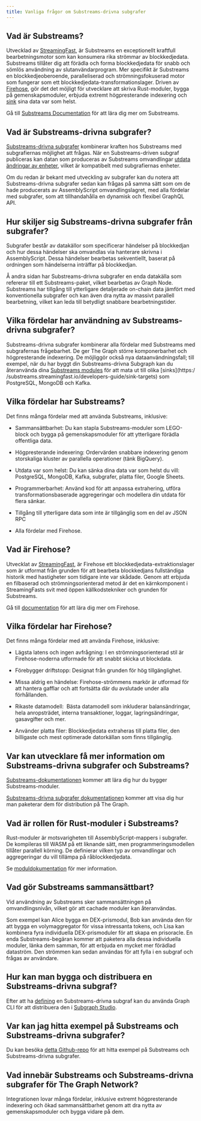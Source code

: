 ```yaml
---
title: Vanliga frågor om Substreams-drivna subgrafer
---
```


## Vad är Substreams?

Utvecklad av [StreamingFast](https://www.streamingfast.io/), är Substreams en exceptionellt kraftfull bearbetningsmotor som kan konsumera rika strömmar av blockkedjedata. Substreams tillåter dig att förädla och forma blockkedjedata för snabb och sömlös användning av slutanvändarprogram. Mer specifikt är Substreams en blockkedjeoberoende, paralleliserad och strömningsfokuserad motor som fungerar som ett blockkedjedata-transformationslager. Driven av [Firehose](https://firehose.streamingfast.io/), gör det det möjligt för utvecklare att skriva Rust-moduler, bygga på gemenskapsmoduler, erbjuda extremt högpresterande indexering och [sink](https://substreams.streamingfast.io/developers-guide/sink-targets) sina data var som helst.

Gå till [Substreams Documentation](/substreams) för att lära dig mer om Substreams.

## Vad är Substreams-drivna subgrafer?

[Substreams-drivna subgrafer](/cookbook/substreams-powered-subgraphs/) kombinerar kraften hos Substreams med subgrafiernas möjlighet att frågas. När en Substreams-driven subgraf publiceras kan datan som produceras av Substreams omvandlingar [utdata ändringar av enheter](https://github.com/streamingfast/substreams-sink-entity-changes/blob/develop/substreams-entity-change/src/tables.rs), vilket är kompatibelt med subgrafiernas enheter.

Om du redan är bekant med utveckling av subgrafer kan du notera att Substreams-drivna subgrafer sedan kan frågas på samma sätt som om de hade producerats av AssemblyScript omvandlingslagret, med alla fördelar med subgrafer, som att tillhandahålla en dynamisk och flexibel GraphQL API.

## Hur skiljer sig Substreams-drivna subgrafer från subgrafer?

Subgrafer består av datakällor som specificerar händelser på blockkedjan och hur dessa händelser ska omvandlas via hanterare skrivna i AssemblyScript. Dessa händelser bearbetas sekventiellt, baserat på ordningen som händelserna inträffar på blockkedjan.

Å andra sidan har Substreams-drivna subgrafer en enda datakälla som refererar till ett Substreams-paket, vilket bearbetas av Graph Node. Substreams har tillgång till ytterligare detaljerade on-chain data jämfört med konventionella subgrafer och kan även dra nytta av massivt parallell bearbetning, vilket kan leda till betydligt snabbare bearbetningstider.

## Vilka fördelar har användning av Substreams-drivna subgrafer?

Substreams-drivna subgrafer kombinerar alla fördelar med Substreams med subgrafernas frågebarhet. De ger The Graph större komponerbarhet och högpresterande indexering. De möjliggör också nya dataanvändningsfall; till exempel, när du har byggt din Substreams-drivna Subgraph kan du återanvända dina [Substreams modules](https://substreams.streamingfast.io/developers-guide/modules) för att mata ut till olika [sinks]\(https:/ /substreams.streamingfast.io/developers-guide/sink-targets) som PostgreSQL, MongoDB och Kafka.

## Vilka fördelar har Substreams?

Det finns många fördelar med att använda Substreams, inklusive:

-   Sammansättbarhet: Du kan stapla Substreams-moduler som LEGO-block och bygga på gemenskapsmoduler för att ytterligare förädla offentliga data.

-   Högpresterande indexering: Ordervärden snabbare indexering genom storskaliga kluster av parallella operationer (tänk BigQuery).

-   Utdata var som helst: Du kan sänka dina data var som helst du vill: PostgreSQL, MongoDB, Kafka, subgrafer, platta filer, Google Sheets.

-   Programmerbarhet: Använd kod för att anpassa extrahering, utföra transformationsbaserade aggregeringar och modellera din utdata för flera sänkar.

-   Tillgång till ytterligare data som inte är tillgänglig som en del av JSON RPC

-   Alla fördelar med Firehose.

## Vad är Firehose?

Utvecklat av [StreamingFast](https://www.streamingfast.io/), är Firehose ett blockkedjedata-extraktionslager som är utformat från grunden för att bearbeta blockkedjans fullständiga historik med hastigheter som tidigare inte var skådade. Genom att erbjuda en filbaserad och strömningsorienterad metod är det en kärnkomponent i StreamingFasts svit med öppen källkodstekniker och grunden för Substreams.

Gå till [documentation](https://firehose.streamingfast.io/) för att lära dig mer om Firehose.

## Vilka fördelar har Firehose?

Det finns många fördelar med att använda Firehose, inklusive:

-   Lägsta latens och ingen avfrågning: I en strömningsorienterad stil är Firehose-noderna utformade för att snabbt skicka ut blockdata.

-   Förebygger driftstopp: Designat från grunden för hög tillgänglighet.

-   Missa aldrig en händelse: Firehose-strömmens markör är utformad för att hantera gafflar och att fortsätta där du avslutade under alla förhållanden.

-   Rikaste datamodell:  Bästa datamodell som inkluderar balansändringar, hela anropsträdet, interna transaktioner, loggar, lagringsändringar, gasavgifter och mer.

-   Använder platta filer: Blockkedjedata extraheras till platta filer, den billigaste och mest optimerade datorkällan som finns tillgänglig.

## Var kan utvecklare få mer information om Substreams-drivna subgrafer och Substreams?

[Substreams-dokumentationen](/substreams) kommer att lära dig hur du bygger Substreams-moduler.

[Substreams-drivna subgrafer dokumentationen](/cookbook/substreams-powered-subgraphs/) kommer att visa dig hur man paketerar dem för distribution på The Graph.

## Vad är rollen för Rust-moduler i Substreams?

Rust-moduler är motsvarigheten till AssemblyScript-mappers i subgrafer. De kompileras till WASM på ett liknande sätt, men programmeringsmodellen tillåter parallell körning. De definierar vilken typ av omvandlingar och aggregeringar du vill tillämpa på råblockkedjedata.

Se [moduldokumentation](https://substreams.streamingfast.io/developers-guide/modules) för mer information.

## Vad gör Substreams sammansättbart?

Vid användning av Substreams sker sammansättningen på omvandlingsnivån, vilket gör att cachade moduler kan återanvändas.

Som exempel kan Alice bygga en DEX-prismodul, Bob kan använda den för att bygga en volymaggregator för vissa intressanta tokens, och Lisa kan kombinera fyra individuella DEX-prismoduler för att skapa en prisoracle. En enda Substreams-begäran kommer att paketera alla dessa individuella moduler, länka dem samman, för att erbjuda en mycket mer förädlad dataström. Den strömmen kan sedan användas för att fylla i en subgraf och frågas av användare.

## Hur kan man bygga och distribuera en Substreams-drivna subgraf?

Efter att ha [defining](/cookbook/substreams-powered-subgraphs/) en Substreams-drivna subgraf kan du använda Graph CLI för att distribuera den i [Subgraph Studio](https://thegraph.com/studio/).

## Var kan jag hitta exempel på Substreams och Substreams-drivna subgrafer?

Du kan besöka [detta Github-repo](https://github.com/pinax-network/awesome-substreams) för att hitta exempel på Substreams och Substreams-drivna subgrafer.

## Vad innebär Substreams och Substreams-drivna subgrafer för The Graph Network?

Integrationen lovar många fördelar, inklusive extremt högpresterande indexering och ökad sammansättbarhet genom att dra nytta av gemenskapsmoduler och bygga vidare på dem.
